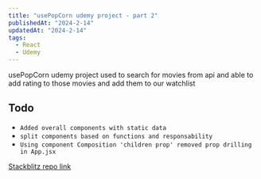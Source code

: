 ```yaml
---
title: "usePopCorn udemy project - part 2"
publishedAt: "2024-2-14"
updatedAt: "2024-2-14"
tags:
  - React
  - Udemy
---
```


usePopCorn udemy project used to search for movies from api and able to add rating to those movies and add them to our watchlist

## Todo

- `Added overall components with static data`
- `split components based on functions and responsability`
- `Using component Composition 'children prop' removed prop drilling in App.jsx`


[Stackblitz repo link](https://stackblitz.com/edit/vitejs-vite-jjr5yd?file=src%2FApp.jsx)